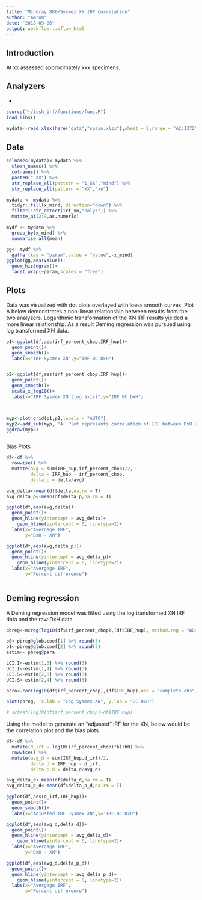 ```yaml
---
title: "Mindray 860/Sysmex XN IRF Correlation"
author: "Amrom"
date: "2018-09-06"
output: workflowr::wflow_html
---
```


## Introduction


At xx assessed approximately xxx specimens. 

Analyzers
- 
- 



```r
source("~/icsh_irf/functions/funs.R")
load_libs()
```


```r
mydata<-read_xlsx(here("data","spain.xlsx"),sheet = 2,range = "A2:I372")
```

## Data

```r
colnames(mydata)<-mydata %>%
  clean_names() %>% 
  colnames() %>% 
  paste0("_XX") %>% 
  str_replace_all(pattern = "1_XX","mind") %>% 
  str_replace_all(pattern = "XX","xn")


```


```r

mydata <- mydata %>% 
  tidyr::fill(x_mind,.direction="down") %>% 
  filter(!str_detect(irf_xn,"nalyz")) %>% 
  mutate_at(2:9,as.numeric) 

```


```r
mydf <- mydata %>% 
  group_by(x_mind) %>% 
  summarise_all(mean)
```


```r
gg<- mydf %>% 
  gather(key = "param",value = "value",-x_mind)
ggplot(gg,aes(value))+
  geom_histogram()+
  facet_wrap(~param,scales = "free")
```

## Plots

Data was visualized with dot plots overlayed with loess smooth curves. Plot A below demonstrates a non-linear relationship between results from the two analyzers. Logarithmic transformation of the XN IRF results yielded a more linear relationship. As a result Deming regression was pursued using log transformed XN data.


```r

p1<-ggplot(df,aes(irf_percent_chop,IRF_hup))+
  geom_point()+
  geom_smooth()+
  labs(x="IRF Sysmex XN",y="IRF BC DxH")


p2<-ggplot(df,aes(irf_percent_chop,IRF_hup))+
  geom_point()+
  geom_smooth()+
  scale_x_log10()+
  labs(x="IRF Sysmex XN (log axis)",y="IRF BC DxH")



myp<-plot_grid(p1,p2,labels = "AUTO")
myp2<-add_sub(myp, "A. Plot represents correlation of IRF between DxH and XN.\nB. Correlation plotting XN data on log scale", x = 0, hjust = 0)
ggdraw(myp2)
  
```

Bias Plots
```r
df<-df %>% 
  rowwise() %>% 
  mutate(avg = sum(IRF_hup,irf_percent_chop)/2,
         delta = IRF_hup - irf_percent_chop,
         delta_p = delta/avg)

avg_delta<-mean(df$delta,na.rm = T)
avg_delta_p<-mean(df$delta_p,na.rm = T)

ggplot(df,aes(avg,delta))+
  geom_point()+
  geom_hline(yintercept = avg_delta)+
    geom_hline(yintercept = 0, linetype=2)+
  labs(x="Avergage IRF",
       y="DxH - XN")

ggplot(df,aes(avg,delta_p))+
  geom_point()+
  geom_hline(yintercept = avg_delta_p)+
    geom_hline(yintercept = 0, linetype=2)+
  labs(x="Avergage IRF",
       y="Percent difference")
  
```



## Deming regression

A Deming regression model was fitted using the log transformed XN IRF data and the raw DxH data. 

```r

pbreg<-mcreg(log10(df$irf_percent_chop),(df$IRF_hup), method.reg = "WDeming",na.rm = TRUE)

b0<-pbreg@glob.coef[1] %>% round(3)
b1<-pbreg@glob.coef[2] %>% round(3)
estim<- pbreg@para

LCI.I<-estim[1,3] %>% round(3)
UCI.I<-estim[1,4] %>% round(3)
LCI.S<-estim[2,3] %>% round(3)
UCI.S<-estim[2,4] %>% round(3)

pcro<-cor(log10(df$irf_percent_chop),(df$IRF_hup),use = "complete.obs",method = "pearson") %>% round(3)


```


```r
plot(pbreg,  x.lab = "Log Sysmex XN", y.lab = "BC DxH")

# sctest(log10(df$irf_percent_chop)~df$IRF_hup)

```

Using the model to generate an "adjusted" IRF for the XN, below would be the correlation plot and the bias plots.

```r
df<-df %>% 
  mutate(d_irf = log10(irf_percent_chop)*b1+b0) %>% 
  rowwise() %>% 
  mutate(avg_d = sum(IRF_hup,d_irf)/2,
         delta_d = IRF_hup - d_irf,
         delta_p_d = delta_d/avg_d)

avg_delta_d<-mean(df$delta_d,na.rm = T)
avg_delta_p_d<-mean(df$delta_p_d,na.rm = T)

ggplot(df,aes(d_irf,IRF_hup))+
  geom_point()+
  geom_smooth()+
  labs(x="Adjusted IRF Sysmex XN",y="IRF BC DxH")
```

```r
ggplot(df,aes(avg_d,delta_d))+
  geom_point()+
  geom_hline(yintercept = avg_delta_d)+
    geom_hline(yintercept = 0, linetype=2)+
  labs(x="Avergage IRF",
       y="DxH - XN")

ggplot(df,aes(avg_d,delta_p_d))+
  geom_point()+
  geom_hline(yintercept = avg_delta_p_d)+
    geom_hline(yintercept = 0, linetype=2)+
  labs(x="Avergage IRF",
       y="Percent difference")
  
```
